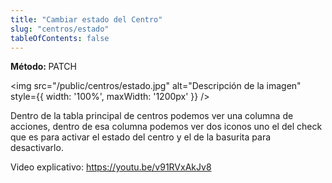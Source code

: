```yaml
---
title: "Cambiar estado del Centro"
slug: "centros/estado"
tableOfContents: false
---
```



<p>
  <strong>Método: </strong>
  <span class="sl-badge note small astro-avdet4wd">PATCH</span>
</p>

<Tabs>
  <TabItem label="Endpoint">
    <ApiEndpoint url={`/admin/centros`}/>
  </TabItem>
</Tabs>



<img src="/public/centros/estado.jpg" alt="Descripción de la imagen" style={{ width: '100%', maxWidth: '1200px' }} />


Dentro de la tabla principal de centros podemos ver una columna de acciones, dentro de esa columna podemos ver dos iconos 
uno el del check que es para activar el estado del centro y el de la basurita para desactivarlo.

Video explicativo: https://youtu.be/v91RVxAkJv8

